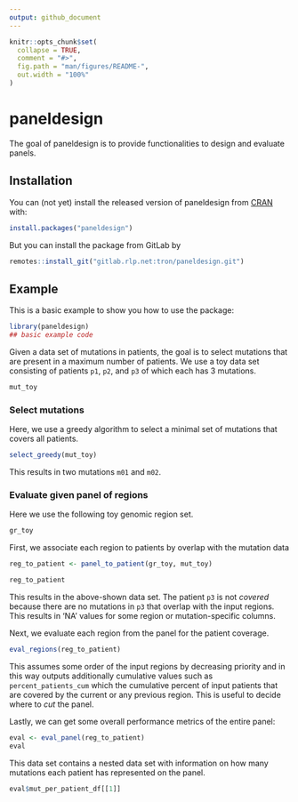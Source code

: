 ```yaml
---
output: github_document
---
```


<!-- README.md is generated from README.Rmd. Please edit that file -->

```r
knitr::opts_chunk$set(
  collapse = TRUE,
  comment = "#>",
  fig.path = "man/figures/README-",
  out.width = "100%"
)
```

# paneldesign

<!-- badges: start -->
<!-- badges: end -->

The goal of paneldesign is to provide functionalities to design and evaluate panels. 

## Installation

You can (not yet) install the released version of paneldesign from [CRAN](https://CRAN.R-project.org) with:

``` r
install.packages("paneldesign")
```

But you can install the package from GitLab by

``` r
remotes::install_git("gitlab.rlp.net:tron/paneldesign.git")
```


## Example

This is a basic example to show you how to use the package:

```r
library(paneldesign)
## basic example code
```

Given a data set of mutations in patients, the goal is to select mutations that are present in a maximum number of patients. 
We use a toy data set consisting of patients `p1`, `p2`, and `p3` of which each has 3 mutations.

```r
mut_toy
```


### Select mutations

Here, we use a greedy algorithm to select a minimal set of mutations that 
covers all patients. 

```r
select_greedy(mut_toy)
```

This results in two mutations `m01` and `m02`.

### Evaluate given panel of regions

Here we use the following toy genomic region set.

```r
gr_toy
```

First, we associate each region to patients by overlap with the mutation data

```r
reg_to_patient <- panel_to_patient(gr_toy, mut_toy)

reg_to_patient
```

This results in the above-shown data set. The patient `p3` is not *covered* 
because there are no mutations in `p3` that overlap with the input regions. 
This results in 'NA' values for some region or mutation-specific columns. 

Next, we evaluate each region from the panel for the patient coverage.

```r
eval_regions(reg_to_patient)

```

This assumes some order of the input regions by decreasing priority and in this
way outputs additionally cumulative values such as `percent_patients_cum` which 
the cumulative percent of input patients that are covered by the current or any 
previous region. This is useful to decide where to *cut* the panel.

Lastly, we can get some overall performance metrics of the entire panel:

```r
eval <- eval_panel(reg_to_patient)
eval
```

This data set contains a nested data set with information on how many mutations 
each patient has represented on the panel.

```r
eval$mut_per_patient_df[[1]]

```


